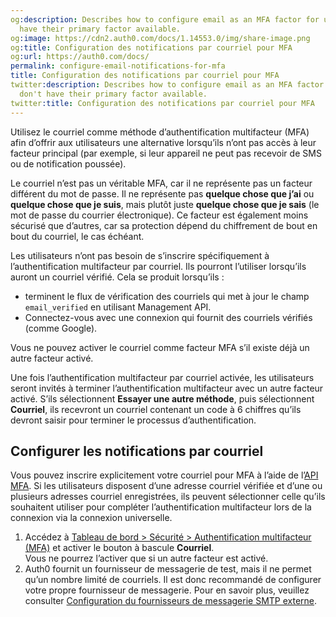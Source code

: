 ```yaml
---
og:description: Describes how to configure email as an MFA factor for users who don't
  have their primary factor available.
og:image: https://cdn2.auth0.com/docs/1.14553.0/img/share-image.png
og:title: Configuration des notifications par courriel pour MFA
og:url: https://auth0.com/docs/
permalink: configure-email-notifications-for-mfa
title: Configuration des notifications par courriel pour MFA
twitter:description: Describes how to configure email as an MFA factor for users who
  don't have their primary factor available.
twitter:title: Configuration des notifications par courriel pour MFA
---
```


Utilisez le courriel comme méthode d’authentification multifacteur (MFA) afin d’offrir aux utilisateurs une alternative lorsqu’ils n’ont pas accès à leur facteur principal (par exemple, si leur appareil ne peut pas recevoir de SMS ou de notification poussée).



Le courriel n’est pas un véritable MFA, car il ne représente pas un facteur différent du mot de passe. Il ne représente pas **quelque chose que j’ai** ou **quelque chose que je suis**, mais plutôt juste **quelque chose que je sais** (le mot de passe du courrier électronique). Ce facteur est également moins sécurisé que d’autres, car sa protection dépend du chiffrement de bout en bout du courriel, le cas échéant.

Les utilisateurs n’ont pas besoin de s’inscrire spécifiquement à l’authentification multifacteur par courriel. Ils pourront l’utiliser lorsqu’ils auront un courriel vérifié. Cela se produit lorsqu’ils :

* terminent le flux de vérification des courriels qui met à jour le champ `email_verified` en utilisant Management API.
* Connectez-vous avec une connexion qui fournit des courriels vérifiés (comme Google).

Vous ne pouvez activer le courriel comme facteur MFA s’il existe déjà un autre facteur activé.

Une fois l’authentification multifacteur par courriel activée, les utilisateurs seront invités à terminer l’authentification multifacteur avec un autre facteur activé. S’ils sélectionnent **Essayer une autre méthode**, puis sélectionnent **Courriel**, ils recevront un courriel contenant un code à 6 chiffres qu’ils devront saisir pour terminer le processus d’authentification.

## Configurer les notifications par courriel

Vous pouvez inscrire explicitement votre courriel pour MFA à l’aide de l’[API MFA](/mfa/ropg-mfa/enroll-and-challenge-email-authenticators). Si les utilisateurs disposent d’une adresse courriel vérifiée et d’une ou plusieurs adresses courriel enregistrées, ils peuvent sélectionner celle qu’ils souhaitent utiliser pour compléter l’authentification multifacteur lors de la connexion via la connexion universelle.

1. Accédez à [Tableau de bord > Sécurité > Authentification multifacteur (MFA)](%24%7Bmanage_url%7D/#/multifactor-auth) et activer le bouton à bascule **Courriel**.  
Vous ne pourrez l’activer que si un autre facteur est activé.
2. Auth0 fournit un fournisseur de messagerie de test, mais il ne permet qu’un nombre limité de courriels. Il est donc recommandé de configurer votre propre fournisseur de messagerie. Pour en savoir plus, veuillez consulter [Configuration du fournisseurs de messagerie SMTP externe](/brand-and-customize/email/smtp-email-providers).